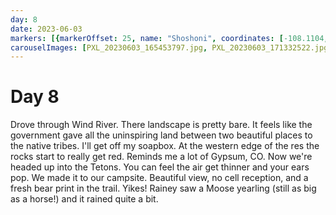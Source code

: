 ```yaml
---
day: 8
date: 2023-06-03
markers: [{markerOffset: 25, name: "Shoshoni", coordinates: [-108.1104, 43.2358]},{markerOffset: -15, name: "Dubois", coordinates: [-109.6304, 43.5336]}]
carouselImages: [PXL_20230603_165453797.jpg, PXL_20230603_171332522.jpg]
---
```

# Day 8

Drove through Wind River. There landscape is pretty bare. It feels like the government gave all the uninspiring land between two beautiful places to the native tribes. I'll get off my soapbox. At the western edge of the res the rocks start to really get red. Reminds me a lot of Gypsum, CO. Now we're headed up into the Tetons. You can feel the air get thinner and your ears pop. We made it to our campsite. Beautiful view, no cell reception, and a fresh bear print in the trail. Yikes! Rainey saw a Moose yearling (still as big as a horse!) and it rained quite a bit.
